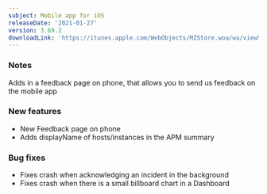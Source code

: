 ```yaml
---
subject: Mobile app for iOS
releaseDate: '2021-01-27'
version: 3.69.2
downloadLink: 'https://itunes.apple.com/WebObjects/MZStore.woa/wa/viewSoftware?id=594038638&mt=8'
---
```


### Notes

Adds in a feedback page on phone, that allows you to send us feedback on the mobile app

### New features

* New Feedback page on phone
* Adds displayName of hosts/instances in the APM summary

### Bug fixes

* Fixes crash when acknowledging an incident in the background
* Fixes crash when there is a small billboard chart in a Dashboard
